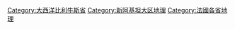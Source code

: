 [[Category:大西洋比利牛斯省|Category:大西洋比利牛斯省]]
[[Category:新阿基坦大区地理|Category:新阿基坦大区地理]]
[[Category:法國各省地理|Category:法國各省地理]]